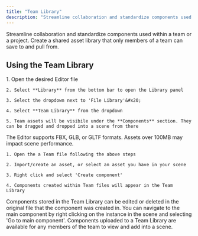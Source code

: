 ```yaml
---
title: "Team Library"
description: "Streamline collaboration and standardize components used within a team or a project. Create a shared asset library that only members of a team can save to and pull from. "
---
```


Streamline collaboration and standardize components used within a team or a project. Create a shared asset library that only members of a team can save to and pull from.&#x20;

## Using the Team Library

<AccordionGroup>
  <Accordion title="Accessing the Team Library" defaultOpen={false}>
    1. Open the desired Editor file

    2. Select **Library** from the bottom bar to open the Library panel

    3. Select the dropdown next to 'File Library'&#x20;

    4. Select **Team Library** from the dropdown

    5. Team assets will be visibile under the **Components** section. They can be dragged and dropped into a scene from there
  </Accordion>

  <Accordion title="Adding components to the Team Library" defaultOpen={false}>
    The Editor supports FBX, GLB, or GLTF formats. Assets over 100MB may impact scene performance.

    1. Open the a Team file following the above steps

    2. Import/create an asset, or select an asset you have in your scene

    3. Right click and select 'Create component'

    4. Components created within Team files will appear in the Team Library
  </Accordion>

  <Accordion title="Managing assets in the Team Library" defaultOpen={false}>
    Components stored in the Team Library can be edited or deleted in the original file that the component was created in. You can navigate to the main component by right clicking on the instance in the scene and selecting 'Go to main component'.
  </Accordion>

  <Accordion title="Team Library permissions" defaultOpen={false}>
    Components uploaded to a Team Library are available for any members of the team to view and add into a scene.
  </Accordion>
</AccordionGroup>